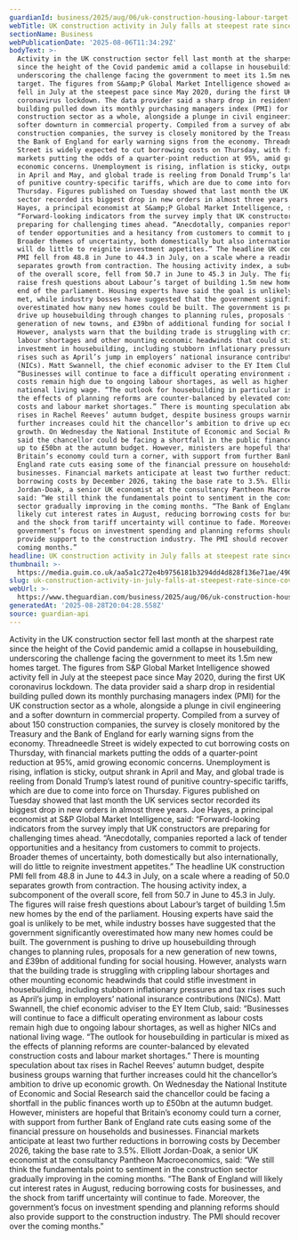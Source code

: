 ```yaml
---
guardianId: business/2025/aug/06/uk-construction-housing-labour-target-fears
webTitle: UK construction activity in July falls at steepest rate since Covid
sectionName: Business
webPublicationDate: '2025-08-06T11:34:29Z'
bodyText: >-
  Activity in the UK construction sector fell last month at the sharpest rate
  since the height of the Covid pandemic amid a collapse in housebuilding,
  underscoring the challenge facing the government to meet its 1.5m new homes
  target. The figures from S&amp;P Global Market Intelligence showed activity
  fell in July at the steepest pace since May 2020, during the first UK
  coronavirus lockdown. The data provider said a sharp drop in residential
  building pulled down its monthly purchasing managers index (PMI) for the UK
  construction sector as a whole, alongside a plunge in civil engineering and a
  softer downturn in commercial property. Compiled from a survey of about 150
  construction companies, the survey is closely monitored by the Treasury and
  the Bank of England for early warning signs from the economy. Threadneedle
  Street is widely expected to cut borrowing costs on Thursday, with financial
  markets putting the odds of a quarter-point reduction at 95%, amid growing
  economic concerns. Unemployment is rising, inflation is sticky, output shrank
  in April and May, and global trade is reeling from Donald Trump’s latest round
  of punitive country-specific tariffs, which are due to come into force on
  Thursday. Figures published on Tuesday showed that last month the UK services
  sector recorded its biggest drop in new orders in almost three years. Joe
  Hayes, a principal economist at S&amp;P Global Market Intelligence, said:
  “Forward-looking indicators from the survey imply that UK constructors are
  preparing for challenging times ahead. “Anecdotally, companies reported a lack
  of tender opportunities and a hesitancy from customers to commit to projects.
  Broader themes of uncertainty, both domestically but also internationally,
  will do little to reignite investment appetites.” The headline UK construction
  PMI fell from 48.8 in June to 44.3 in July, on a scale where a reading of 50.0
  separates growth from contraction. The housing activity index, a subcomponent
  of the overall score, fell from 50.7 in June to 45.3 in July. The figures will
  raise fresh questions about Labour’s target of building 1.5m new homes by the
  end of the parliament. Housing experts have said the goal is unlikely to be
  met, while industry bosses have suggested that the government significantly
  overestimated how many new homes could be built. The government is pushing to
  drive up housebuilding through changes to planning rules, proposals for a new
  generation of new towns, and £39bn of additional funding for social housing.
  However, analysts warn that the building trade is struggling with crippling
  labour shortages and other mounting economic headwinds that could stifle
  investment in housebuilding, including stubborn inflationary pressures and tax
  rises such as April’s jump in employers’ national insurance contributions
  (NICs). Matt Swannell, the chief economic adviser to the EY Item Club, said:
  “Businesses will continue to face a difficult operating environment as labour
  costs remain high due to ongoing labour shortages, as well as higher NICs and
  national living wage. “The outlook for housebuilding in particular is mixed as
  the effects of planning reforms are counter-balanced by elevated construction
  costs and labour market shortages.” There is mounting speculation about tax
  rises in Rachel Reeves’ autumn budget, despite business groups warning that
  further increases could hit the chancellor’s ambition to drive up economic
  growth. On Wednesday the National Institute of Economic and Social Research
  said the chancellor could be facing a shortfall in the public finances worth
  up to £50bn at the autumn budget. However, ministers are hopeful that
  Britain’s economy could turn a corner, with support from further Bank of
  England rate cuts easing some of the financial pressure on households and
  businesses. Financial markets anticipate at least two further reductions in
  borrowing costs by December 2026, taking the base rate to 3.5%. Elliott
  Jordan-Doak, a senior UK economist at the consultancy Pantheon Macroeconomics,
  said: “We still think the fundamentals point to sentiment in the construction
  sector gradually improving in the coming months. “The Bank of England will
  likely cut interest rates in August, reducing borrowing costs for businesses,
  and the shock from tariff uncertainty will continue to fade. Moreover, the
  government’s focus on investment spending and planning reforms should also
  provide support to the construction industry. The PMI should recover over the
  coming months.”
headline: UK construction activity in July falls at steepest rate since Covid
thumbnail: >-
  https://media.guim.co.uk/aa5a1c272e4b9756181b3294dd4d828f136e71ae/490_0_4043_3236/500.jpg
slug: uk-construction-activity-in-july-falls-at-steepest-rate-since-covid
webUrl: >-
  https://www.theguardian.com/business/2025/aug/06/uk-construction-housing-labour-target-fears
generatedAt: '2025-08-28T20:04:28.558Z'
source: guardian-api
---
```

Activity in the UK construction sector fell last month at the sharpest rate since the height of the Covid pandemic amid a collapse in housebuilding, underscoring the challenge facing the government to meet its 1.5m new homes target. The figures from S&amp;P Global Market Intelligence showed activity fell in July at the steepest pace since May 2020, during the first UK coronavirus lockdown. The data provider said a sharp drop in residential building pulled down its monthly purchasing managers index (PMI) for the UK construction sector as a whole, alongside a plunge in civil engineering and a softer downturn in commercial property. Compiled from a survey of about 150 construction companies, the survey is closely monitored by the Treasury and the Bank of England for early warning signs from the economy. Threadneedle Street is widely expected to cut borrowing costs on Thursday, with financial markets putting the odds of a quarter-point reduction at 95%, amid growing economic concerns. Unemployment is rising, inflation is sticky, output shrank in April and May, and global trade is reeling from Donald Trump’s latest round of punitive country-specific tariffs, which are due to come into force on Thursday. Figures published on Tuesday showed that last month the UK services sector recorded its biggest drop in new orders in almost three years. Joe Hayes, a principal economist at S&amp;P Global Market Intelligence, said: “Forward-looking indicators from the survey imply that UK constructors are preparing for challenging times ahead. “Anecdotally, companies reported a lack of tender opportunities and a hesitancy from customers to commit to projects. Broader themes of uncertainty, both domestically but also internationally, will do little to reignite investment appetites.” The headline UK construction PMI fell from 48.8 in June to 44.3 in July, on a scale where a reading of 50.0 separates growth from contraction. The housing activity index, a subcomponent of the overall score, fell from 50.7 in June to 45.3 in July. The figures will raise fresh questions about Labour’s target of building 1.5m new homes by the end of the parliament. Housing experts have said the goal is unlikely to be met, while industry bosses have suggested that the government significantly overestimated how many new homes could be built. The government is pushing to drive up housebuilding through changes to planning rules, proposals for a new generation of new towns, and £39bn of additional funding for social housing. However, analysts warn that the building trade is struggling with crippling labour shortages and other mounting economic headwinds that could stifle investment in housebuilding, including stubborn inflationary pressures and tax rises such as April’s jump in employers’ national insurance contributions (NICs). Matt Swannell, the chief economic adviser to the EY Item Club, said: “Businesses will continue to face a difficult operating environment as labour costs remain high due to ongoing labour shortages, as well as higher NICs and national living wage. “The outlook for housebuilding in particular is mixed as the effects of planning reforms are counter-balanced by elevated construction costs and labour market shortages.” There is mounting speculation about tax rises in Rachel Reeves’ autumn budget, despite business groups warning that further increases could hit the chancellor’s ambition to drive up economic growth. On Wednesday the National Institute of Economic and Social Research said the chancellor could be facing a shortfall in the public finances worth up to £50bn at the autumn budget. However, ministers are hopeful that Britain’s economy could turn a corner, with support from further Bank of England rate cuts easing some of the financial pressure on households and businesses. Financial markets anticipate at least two further reductions in borrowing costs by December 2026, taking the base rate to 3.5%. Elliott Jordan-Doak, a senior UK economist at the consultancy Pantheon Macroeconomics, said: “We still think the fundamentals point to sentiment in the construction sector gradually improving in the coming months. “The Bank of England will likely cut interest rates in August, reducing borrowing costs for businesses, and the shock from tariff uncertainty will continue to fade. Moreover, the government’s focus on investment spending and planning reforms should also provide support to the construction industry. The PMI should recover over the coming months.”
